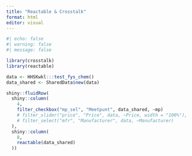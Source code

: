 ```yaml
---
title: "Reactable & Crosstalk"
format: html
editor: visual
---
```


```r
#| echo: false
#| warning: false
#| message: false

library(crosstalk)
library(reactable)

data <- HHSKwkl:::test_fys_chem()
data_shared <- SharedData$new(data)            

shiny::fluidRow(
  shiny::column(
    4,
    filter_checkbox("mp_sel", "Meetpunt", data_shared, ~mp)
    # filter_slider("price", "Price", data, ~Price, width = "100%"),
    # filter_select("mfr", "Manufacturer", data, ~Manufacturer)
  ),
  shiny::column(
    8,
    reactable(data_shared)
  ))
```
